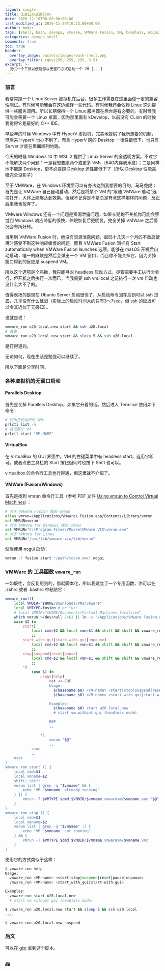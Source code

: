 ```yaml
---
layout: single
title: 无窗口方式运行VM
date: 2020-12-10T08:00:00+08:00
last_modified_at: 2020-11-29T10:23:00+08:00
author: hedzr
tags: [shell, bash, devops, vmware, VMWare Fusion, VM, headless, nogui]
categories: devops shell
comments: true
toc: true
header:
  overlay_image: /assets/images/bash-shell.png
  overlay_filter: rgba(255, 255, 255, 0.5)
excerpt: >-
  提供一个工具以便能够以无窗口方式启动一个 VM [...]
---
```


### 前言

我常常跑一个 Linux Server 虚拟机在后台，很多工作需要在这里面做一定的兼容性测试。有时候可能我会在这边编译一些代码。有时候我还会依赖 Linux 这边提供一些服务调用。所以长期保持一个 Linux 服务器在后台是有必要的。有时候我可能会需要一个 Linux 桌面，因为那里面有 kDevelop，以前没有 CLion 的时候我觉得它是最好的 C++ IDE。

早些年的时候 Windows 中有 HyperV 虚拟机，完美地提供了我所想要的机制，但后来 HyperV 也办不到了，而且 HyperV 跑的 Desktop 一律性能低下，也只有 Server 才能在里面顺利地跑。

今天的时候 Windows 10 中 WSL 2 提供了 Linux Server 的全透明方案。不过它不能解决两个问题：一是我想要跑两个或更多 VMs（64G内存我乐意）；二是同样地不能跑 Desktop，更不必提跑 Desktop 还性能低下了（所以 Desktop 性能高强完全没影子）

至于 VMWare，在 Windows 环境里可以有办法达到我想要的目的，马马虎虎：首先是让 VMWare 自己自动启动，然后是将某个 VM 的“跟随 VMWare 启动”选项打开，大体上能够达到效果。但我不记得是不是总是有点这样那样的问题，反正后来我也放弃了。

VMware Windows 还有一个问题是资源泄露问题，如果长期跑不关机你可能会察觉到 Windows 响应降低的很快，休眠恢复后更明显。完全关掉 VMWare 之后情况会有所好转。

当用到 VMWare Fusion 时，他没有资源泄露问题，起码十几天一个月的不重启使用时感受不到这种响应缓慢的问题。而且 VMWare Fusion 同样有 Start automatically when VMWare Fusion launches 选项，能够在 masOS 开机后自动启动，唯一的麻烦是然后会弹出一个 VM 窗口，而且你不能关掉它，因为关掉窗口得到的反应是 suspend VM。

所以这个选项是个鸡肋，我只能寻求 headless 启动方式，尽管需要手工执行命令行，但开机之后执行一次而已，当我需要 ssh vm.local 之前执行一次 vm 启动也没什么大不了的。

值得表扬的是现在 Ubuntu Server 启动很快了，从启动命令回车后到可以 ssh 进去，几乎没有什么延迟（实际上的启动时间大约只有3～7sec，但 ssh 的延迟可以令其近似于无感知）。

也就是说：

```bash
vmware_run u20.local.new start && ssh u20.local
# 或者
vmware_run u20.local.new start && sleep 5 && ssh u20.local
```

是行得通的。

无论如何，现在生活是勉强可以继续了。

所以下面是分享时间。

### 各种虚拟机的无窗口启动

#### Parallels Desktop

首先是关掉 Parallels Desktop，如果它开着的话。然后进入 Terminal 使用如下命令：

```bash
# 列出已经运行的 VMs
prlctl list -a
# 启动某个 VM
prlctl start "VM NAME"
```

#### VirtualBox

在 VirtualBox 的 GUI 界面中，VM 的右键菜单中有 headless start，选用它即可。或者点击工具栏的 Start 按钮但同时也按下 Shift 也可以。

virtualbox 的命令行工具也行得通，但这里就不介绍了。

#### VMWare (Fusion/Windows)

首先是找到 vmrun 命令行工具（参考 PDF 文件 [Using vmrun to Control Virtual Machines](https://www.vmware.com/pdf/vix162_vmrun_command.pdf)）：

```bash
# 对于 VMware Fusion 找到 vmrun
alias vmrun=/Applications/VMware\ Fusion.app/Contents/Library/vmrun
set VMRUN=vmrun
# 对于 VMWare for Windows 找到 vmrun
set VMRUN="C:\Program Files\VMware\VMware VIX\vmrun.exe"
# 对于 VMWare for Linux
set VMRUN="/usr/lib/vmware-vix/lib/vmrun"
```

然后使用 nogui 启动：

```bash
vmrun -T fusion start "/path/to/vm.vmx" nogui
```

### VMWare 的 工具函数 `vmware_run`

一如既往，会反复用到的，那就脚本化，所以我建立了一个专用函数，你可以在 .zshrc 或者 .bashrc 中粘贴它：

```bash
vmware_run(){
	local VMDIR="$HOME/Downloads/VMs/vmware"
	local VMTYPE=fusion # or "ws"
	# local VMDIR="$HOME/Documents/Virtual Machines.localized"
	which vmrun >/dev/null 2>&1 || ln -s "/Applications/VMware Fusion.app/Contents/Library/vmrun" /usr/local/bin/vmrun
	case $2 in
		start)
			local cmd=$2 && local vmn=$1 && shift && shift && vmware_run_start $cmd $vmn nogui "$@"
			;;
		start_with_gui|start-with-gui|unpause)
			local cmd=$2 && local vmn=$1 && shift && shift && vmware_run_start start $vmn "$@"
			;;
		stop|suspend|reset|pause)
			local cmd=$2 && local vmn=$1 && shift && shift && vmware_run_stop $cmd $vmn nogui "$@"
			;;
		*)
			case $1 in
				usage|help)
					cat <<-EOF
					Usage:
					  $(basename $0) <VM-name> <start|stop|suspend|reset|pause|unpause>
					  $(basename $0) <VM-name> <start_with_gui|start-with-gui>

					Examples:
					  $(basename $0) start u20.local.new
					  # start vm without gui (headless mode)

					EOF
					;;

				*)
					vmrun "$@"
					;;
			esac
			;;
	esac
}
vmware_run_start () {
	local cmd=$1
	local vmname=$2
	shift; shift
	vmrun list | grep -q "$vmname" && {
		echo "VM '$vmname' already running"
	} || {
		vmrun -T $VMTYPE $cmd $VMDIR/$vmname.vmwarevm/$vmname.vmx "$@"
	}
}
vmware_run_stop () {
	local cmd=$1
	local vmname=$2
	vmrun list | grep -q "$vmname" || {
		echo "VM '$vmname' not running"
	} && {
		vmrun -T $VMTYPE $cmd $VMDIR/$vmname.vmwarevm/$vmname.vmx
	}
}
```

使用它的方式类似于这样：

```bash
$ vmware_run help
Usage:
  vmware_run <VM-name> <start|stop|suspend|reset|pause|unpause>
  vmware_run <VM-name> <start_with_gui|start-with-gui>

Examples:
  vmware_run start u20.local.new
  # start vm without gui (headless mode)

$ vmware_run u20.local.new start && sleep 5 && ssh u20.local
....

$ vmware_run u20.local.new suspend

```

### 后文

可以在 [gist](https://gist.github.com/hedzr/f16f6f2b13a4a2c83d4ac92226749373) 拿到这个脚本。

## 🔚
